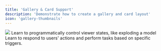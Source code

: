 ```yaml
---
title: 'Gallery & Card Support'
description: 'Demonstrate how to create a gallery and card layout'
icon: 'gallery-thumbnails'
---
```


<CardGroup cols={2}>
  <Card
    title="Controlling Viewer states"
    icon="pen-to-square"
    href="poc-tests/gallery/controlling-viewer-states"
  >
    <img src="/image1.png" />
    Learn to programmatically control viewer states, like exploding a model
  </Card>
  <Card
    title="Handling Viewer events"
    icon="image"
    href="/handling-viewer-events"
  >
    Learn to respond to users' actions and perform tasks based on specific triggers.
  </Card>
</CardGroup>
